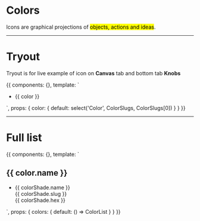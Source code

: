 


<Meta title='Global|Colors' />


# Colors

Icons are graphical projections of <mark>objects, actions and ideas</mark>.


<hr/>

# Tryout

Tryout is for live example of icon on **Canvas** tab and bottom tab **Knobs**

<Story name='Tryout'>
  {{
    components: {},
    template: `<div>
        <ul class="docs__bg-color-list">
          <li>
            <div class="docs__bg-color-item" :class="'bg-' + color"></div>
            <p>
              {{ color }}
            </p>
          </li>
        </ul>
      </div>`,
    props: {
      color: {
        default: select('Color', ColorSlugs, ColorSlugs[0])
      }
    }
  }}
</Story>

<hr/>


# Full list

<Story name='List'>
  {{
    components: {},
    template: `<div>
      <div v-for="color in colors">
        <h2>{{ color.name }}</h2>
        <ul class="docs__bg-color-list">
          <li v-for="colorShade in color.colorShades">
            <div class="docs__bg-color-item" :class="'bg-' + colorShade.slug"></div>
            <p>
              {{ colorShade.name }}<br>
              {{ colorShade.slug }}<br>
              {{ colorShade.hex }}
            </p>
          </li>
        </ul>
      </div>
    </div>`,
    props: {
      colors: {
        default: () => ColorList
      }
    }
  }}
</Story>